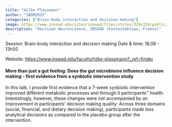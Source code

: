 ```yaml
---
title: "Hilke Plassmann"
author: "SBDM2025"
categories: ["Brain-body interaction and decision making"]
image: https://www.insead.edu/sites/insead/files/styles/329x329/public/akdmia/profile_importer/Plassmann%20Hilke_12817.jpg?itok=D040Cx-h
description: "Decision Neuroscience, INSEAD (Fontainebleau, France)" 
---
```


Session: Brain-body interaction and decision making
Date & time: 18.06 - 13h50

Website: [https://www.insead.edu/faculty/hilke-plassmann?_ref=finder](https://www.insead.edu/faculty/hilke-plassmann?_ref=finder)

#### More than just a gut feeling: Does the gut microbiome influence decision making - first evidence from a synbiotic intervention study

In this talk, I provide first evidence that a 7-week synbiotic intervention improved different metabolic processes and through it participants’’ health. Interestingly, however, these changes were not accompanied by an improvement in participants’ decision making quality: Across three domains (social, financial, and dietary decision making), participants made less analytical decisions as compared to the placebo group after the intervention. 
